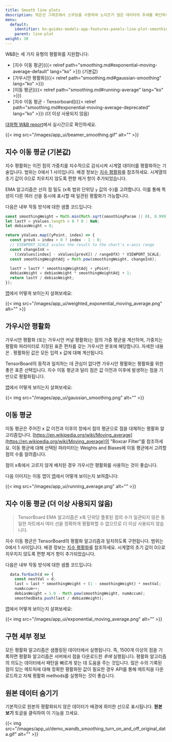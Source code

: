 ```yaml
---
title: Smooth line plots
description: 꺾은선 그래프에서 스무딩을 사용하여 노이즈가 많은 데이터의 추세를 확인하세요.
menu:
  default:
    identifier: ko-guides-models-app-features-panels-line-plot-smoothing
    parent: line-plot
weight: 30
---
```


W&B는 세 가지 유형의 평활화를 지원합니다:

- [지수 이동 평균]({{< relref path="smoothing.md#exponential-moving-average-default" lang="ko" >}}) (기본값)
- [가우시안 평활화]({{< relref path="smoothing.md#gaussian-smoothing" lang="ko" >}})
- [이동 평균]({{< relref path="smoothing.md#running-average" lang="ko" >}})
- [지수 이동 평균 - Tensorboard]({{< relref path="smoothing.md#exponential-moving-average-deprecated" lang="ko" >}}) (더 이상 사용되지 않음)

[대화형 W&B report](https://wandb.ai/carey/smoothing-example/reports/W-B-Smoothing-Features--Vmlldzo1MzY3OTc)에서 실시간으로 확인하세요.

{{< img src="/images/app_ui/beamer_smoothing.gif" alt="" >}}

## 지수 이동 평균 (기본값)

지수 평활화는 이전 점의 가중치를 지수적으로 감쇠시켜 시계열 데이터를 평활화하는 기술입니다. 범위는 0에서 1 사이입니다. 배경 정보는 [지수 평활화](https://www.wikiwand.com/en/Exponential_smoothing)를 참조하세요. 시계열의 초기 값이 0으로 치우치지 않도록 편향 제거 항이 추가되었습니다.

EMA 알고리즘은 선의 점 밀도 (x축 범위 단위당 `y` 값의 수)를 고려합니다. 이를 통해 특성이 다른 여러 선을 동시에 표시할 때 일관된 평활화가 가능합니다.

다음은 내부 작동 방식에 대한 샘플 코드입니다:

```javascript
const smoothingWeight = Math.min(Math.sqrt(smoothingParam || 0), 0.999);
let lastY = yValues.length > 0 ? 0 : NaN;
let debiasWeight = 0;

return yValues.map((yPoint, index) => {
  const prevX = index > 0 ? index - 1 : 0;
  // VIEWPORT_SCALE scales the result to the chart's x-axis range
  const changeInX =
    ((xValues[index] - xValues[prevX]) / rangeOfX) * VIEWPORT_SCALE;
  const smoothingWeightAdj = Math.pow(smoothingWeight, changeInX);

  lastY = lastY * smoothingWeightAdj + yPoint;
  debiasWeight = debiasWeight * smoothingWeightAdj + 1;
  return lastY / debiasWeight;
});
```

[앱](https://wandb.ai/carey/smoothing-example/reports/W-B-Smoothing-Features--Vmlldzo1MzY3OTc)에서 어떻게 보이는지 살펴보세요:

{{< img src="/images/app_ui/weighted_exponential_moving_average.png" alt="" >}}

## 가우시안 평활화

가우시안 평활화 (또는 가우시안 커널 평활화)는 점의 가중 평균을 계산하며, 가중치는 평활화 파라미터로 지정된 표준 편차를 갖는 가우시안 분포에 해당합니다. 자세한 내용은 . 평활화된 값은 모든 입력 x 값에 대해 계산됩니다.

TensorBoard의 동작과 일치하는 데 관심이 없다면 가우시안 평활화는 평활화를 위한 좋은 표준 선택입니다. 지수 이동 평균과 달리 점은 값 이전과 이후에 발생하는 점을 기반으로 평활화됩니다.

[앱](https://wandb.ai/carey/smoothing-example/reports/W-B-Smoothing-Features--Vmlldzo1MzY3OTc#3.-gaussian-smoothing)에서 어떻게 보이는지 살펴보세요:

{{< img src="/images/app_ui/gaussian_smoothing.png" alt="" >}}

## 이동 평균

이동 평균은 주어진 x 값 이전과 이후의 창에서 점의 평균으로 점을 대체하는 평활화 알고리즘입니다. [https://en.wikipedia.org/wiki/Moving_average](https://en.wikipedia.org/wiki/Moving_average)의 "Boxcar Filter"를 참조하세요. 이동 평균에 대해 선택된 파라미터는 Weights and Biases에 이동 평균에서 고려할 점의 수를 알려줍니다.

점이 x축에서 고르지 않게 배치된 경우 가우시안 평활화를 사용하는 것이 좋습니다.

다음 이미지는 이동 앱이 [앱](https://wandb.ai/carey/smoothing-example/reports/W-B-Smoothing-Features--Vmlldzo1MzY3OTc#4.-running-average)에서 어떻게 보이는지 보여줍니다:

{{< img src="/images/app_ui/running_average.png" alt="" >}}

## 지수 이동 평균 (더 이상 사용되지 않음)

> TensorBoard EMA 알고리즘은 x축 단위당 플롯된 점의 수가 일관되지 않은 동일한 차트에서 여러 선을 정확하게 평활화할 수 없으므로 더 이상 사용되지 않습니다.

지수 이동 평균은 TensorBoard의 평활화 알고리즘과 일치하도록 구현됩니다. 범위는 0에서 1 사이입니다. 배경 정보는 [지수 평활화](https://www.wikiwand.com/en/Exponential_smoothing)를 참조하세요. 시계열의 초기 값이 0으로 치우치지 않도록 편향 제거 항이 추가되었습니다.

다음은 내부 작동 방식에 대한 샘플 코드입니다:

```javascript
  data.forEach(d => {
    const nextVal = d;
    last = last * smoothingWeight + (1 - smoothingWeight) * nextVal;
    numAccum++;
    debiasWeight = 1.0 - Math.pow(smoothingWeight, numAccum);
    smoothedData.push(last / debiasWeight);
```

[앱](https://wandb.ai/carey/smoothing-example/reports/W-B-Smoothing-Features--Vmlldzo1MzY3OTc)에서 어떻게 보이는지 살펴보세요:

{{< img src="/images/app_ui/exponential_moving_average.png" alt="" >}}

## 구현 세부 정보

모든 평활화 알고리즘은 샘플링된 데이터에서 실행됩니다. 즉, 1500개 이상의 점을 기록하면 평활화 알고리즘은 서버에서 점을 다운로드한 _후에_ 실행됩니다. 평활화 알고리즘의 의도는 데이터에서 패턴을 빠르게 찾는 데 도움을 주는 것입니다. 많은 수의 기록된 점이 있는 메트릭에 대해 정확한 평활화된 값이 필요한 경우 API를 통해 메트릭을 다운로드하고 자체 평활화 methods를 실행하는 것이 좋습니다.

## 원본 데이터 숨기기

기본적으로 원본의 평활화되지 않은 데이터가 배경에 희미한 선으로 표시됩니다. **원본 보기** 토글을 클릭하여 이 기능을 끄세요.

{{< img src="/images/app_ui/demo_wandb_smoothing_turn_on_and_off_original_data.gif" alt="" >}}
